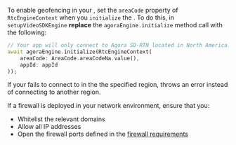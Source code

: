 <PlatformWrapper platform="flutter">

To enable geofencing in your <Vpl k="CLIENT" />, set the `areaCode` property of `RtcEngineContext` when you `initialize` the <Vg k="ENGINE"/>. To do this, in `setupVideoSDKEngine` **replace** the `agoraEngine.initialize` method call with the following:

``` dart
// Your app will only connect to Agora SD-RTN located in North America.
await agoraEngine.initialize(RtcEngineContext(
    areaCode: AreaCode.areaCodeNa.value(),
    appId: appId
));
```

If your <Vpl k="CLIENT" /> fails to connect to <Vg k="AGORA_BACKEND" /> in the the specified region, <Vpd k="SDK" /> throws an error instead of connecting to another <Vg k="AGORA_BACKEND" /> region. 

If a firewall is deployed in your network environment, ensure that you:

* Whitelist the relevant domains
* Allow all IP addresses
* Open the firewall ports defined in the [firewall requirements](../reference/firewall)

</PlatformWrapper>